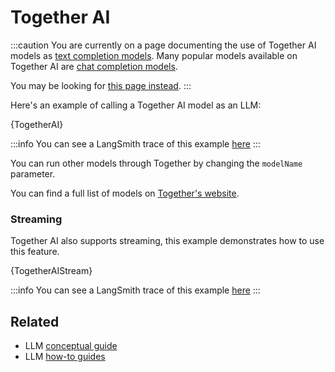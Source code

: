 
# Together AI

:::caution
You are currently on a page documenting the use of Together AI models as [text completion models](/docs/concepts/#llms). Many popular models available on Together AI are [chat completion models](/docs/concepts/#chat-models).

You may be looking for [this page instead](/docs/integrations/chat/togetherai/).
:::

Here's an example of calling a Together AI model as an LLM:


<CodeBlock language="typescript">{TogetherAI}</CodeBlock>

:::info
You can see a LangSmith trace of this example [here](https://smith.langchain.com/public/f49160bd-a6cd-4234-96de-b8106a9e08a7/r)
:::

You can run other models through Together by changing the `modelName` parameter.

You can find a full list of models on [Together's website](https://api.together.xyz/playground).

### Streaming

Together AI also supports streaming, this example demonstrates how to use this feature.

<CodeBlock language="typescript">{TogetherAIStream}</CodeBlock>

:::info
You can see a LangSmith trace of this example [here](https://smith.langchain.com/public/26b5716e-6f00-47c1-aa71-1838a1eddbd1/r)
:::


## Related

- LLM [conceptual guide](/docs/concepts/#llms)
- LLM [how-to guides](/docs/how_to/#llms)
